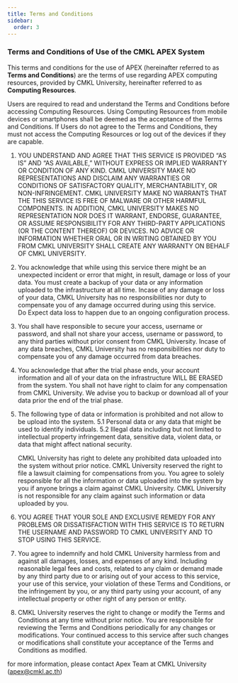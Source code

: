 ```yaml
---
title: Terms and Conditions
sidebar:
  order: 3
---
```


### Terms and Conditions of Use of the CMKL APEX System


This terms and conditions for the use of APEX (hereinafter referred to as **Terms and Conditions**) are the terms of use regarding APEX computing resources,
provided by CMKL University, hereinafter referred to as **Computing Resources**.

Users are required to read and understand the Terms and Conditions before accessing Computing Resources. Using Computing Resources from mobile devices or smartphones shall be deemed as the acceptance of the Terms and Conditions. If Users do not agree to the Terms and Conditions, they must not access the Computing Resources or log out of the devices if they are capable.

1. YOU UNDERSTAND AND AGREE THAT THIS SERVICE IS PROVIDED “AS IS” AND “AS AVAILABLE,” WITHOUT EXPRESS OR IMPLIED WARRANTY OR CONDITION OF ANY KIND.
   CMKL UNIVERSITY MAKE NO REPRESENTATIONS AND DISCLAIM ANY WARRANTIES OR CONDITIONS OF SATISFACTORY QUALITY, MERCHANTABILITY, OR NON-INFRINGEMENT.
   CMKL UNIVERSITY MAKE NO WARRANTS THAT THE THIS SERVICE IS FREE OF MALWARE OR OTHER HARMFUL COMPONENTS.
   IN ADDITION, CMKL UNIVERSITY MAKES NO REPRESENTATION NOR DOES IT WARRANT, ENDORSE, GUARANTEE, OR ASSUME RESPONSIBILITY FOR ANY THIRD-PARTY APPLICATIONS (OR THE CONTENT THEREOF) OR DEVICES.
   NO ADVICE OR INFORMATION WHETHER ORAL OR IN WRITING OBTAINED BY YOU FROM CMKL UNIVERSITY SHALL CREATE ANY WARRANTY ON BEHALF OF CMKL UNIVERSITY.

2. You acknowledge that while using this service there might be an unexpected incident or error that might, in result, damage or loss of your data.
   You must create a backup of your data or any information uploaded to the infrastructure at all time.
   Incase of any damage or loss of your data, CMKL University has no responsibilities nor duty to compensate you of any damage occurred during using this service.  
   Do Expect data loss to happen due to an ongoing configuration process.

3. You shall have responsible to secure your access, username or password, and shall not share your access, username or password,
   to any third parties without prior consent from CMKL University. Incase of any data breaches,
   CMKL University has no responsibilities nor duty to compensate you of any damage occurred from data breaches.

4. You acknowledge that after the trial phase ends, your account information and all of your data on the infrastructure WILL BE ERASED from the system.
   You shall not have right to claim for any compensation from CMKL University. We advise you to backup or download all of your data prior the end of the trial phase.

5. The following type of data or information is prohibited and not allow to be upload into the system.
   5.1 Personal data or any data that might be used to identify individuals.
   5.2 Illegal data including but not limited to intellectual property infringement data, sensitive data, violent data, or data that might affect national security.

   CMKL University has right to delete any prohibited data uploaded into the system without prior notice.
   CMKL University reserved the right to file a lawsuit claiming for compensations from you. You agree to solely responsible for all the information or data uploaded into the system by you if anyone brings a claim against CMKL University.
   CMKL University is not responsible for any claim against such information or data uploaded by you.

6. YOU AGREE THAT YOUR SOLE AND EXCLUSIVE REMEDY FOR ANY PROBLEMS OR DISSATISFACTION WITH THIS SERVICE IS TO RETURN THE USERNAME AND PASSWORD TO CMKL UNIVERSITY AND TO STOP USING THIS SERVICE.

7. You agree to indemnify and hold CMKL University harmless from and against all damages, losses, and expenses of any kind.
   Including reasonable legal fees and costs, related to any claim or demand made by any third party due to or arising out of your access to this service,
   your use of this service, your violation of these Terms and Conditions, or the infringement by you, or any third party using your account, of any intellectual property or other right of any person or entity.

8. CMKL University reserves the right to change or modify the Terms and Conditions at any time without prior notice.
   You are responsible for reviewing the Terms and Conditions periodically for any changes or modifications.
   Your continued access to this service after such changes or modifications shall constitute your acceptance of the Terms and Conditions as modified.

for more information, please contact Apex Team at CMKL University (apex@cmkl.ac.th)
